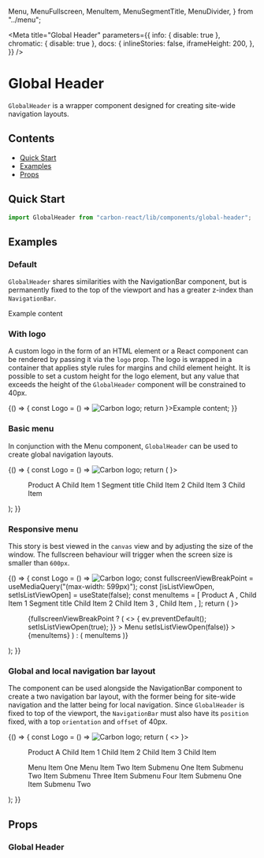  Menu,
  MenuFullscreen,
  MenuItem,
  MenuSegmentTitle,
  MenuDivider,
} from "../menu";

<Meta
  title="Global Header"
  parameters={{
    info: { disable: true },
    chromatic: { disable: true },
    docs: {
      inlineStories: false,
      iframeHeight: 200,
    },
  }}
/>

# Global Header

`GlobalHeader` is a wrapper component designed for creating site-wide navigation layouts.

## Contents

- [Quick Start](#quick-start)
- [Examples](#examples)
- [Props](#props)

## Quick Start

```javascript
import GlobalHeader from "carbon-react/lib/components/global-header";
```

## Examples

### Default

`GlobalHeader` shares similarities with the <LinkTo kind="Navigation Bar" story="default">NavigationBar component</LinkTo>, but is permanently fixed to the top of the viewport and has a greater z-index than `NavigationBar`.

<Canvas>
  <Story name="default">
    <GlobalHeader>Example content</GlobalHeader>
  </Story>
</Canvas>

### With logo

A custom logo in the form of an HTML element or a React component can be rendered by passing it via the `logo` prop. The logo is wrapped in a container that applies style rules for margins and child element height. It is possible to set a custom height for the logo element, but any value that exceeds the height of the `GlobalHeader` component will be constrained to 40px.

<Canvas>
  <Story name="with logo">
    {() => {
      const Logo = () => <img height={28} src={carbonLogo} alt="Carbon logo" />;
      return <GlobalHeader logo={<Logo />}>Example content</GlobalHeader>;
    }}
  </Story>
</Canvas>

### Basic menu

In conjunction with the <LinkTo kind="Menu" story="default">Menu component</LinkTo>, `GlobalHeader` can be used to create global navigation layouts.

<Canvas>
  <Story name="basic menu">
    {() => {
      const Logo = () => <img height={28} src={carbonLogo} alt="Carbon logo" />;
      return (
        <GlobalHeader logo={<Logo />}>
          <Menu menuType="black" display="flex" flex="1">
            <MenuItem flex="1" submenu="Product Switcher">
              <MenuItem>Product A</MenuItem>
            </MenuItem>
            <MenuItem flex="0 0 auto" submenu="Parent Menu 1">
              <MenuItem href="#">Child Item 1</MenuItem>
              <MenuSegmentTitle>Segment title</MenuSegmentTitle>
              <MenuItem href="#">Child Item 2</MenuItem>
              <MenuItem href="#">Child Item 3</MenuItem>
            </MenuItem>
            <MenuItem flex="0 0 auto" submenu="Parent Menu 2">
              <MenuItem>Child Item</MenuItem>
            </MenuItem>
          </Menu>
        </GlobalHeader>
      );
    }}
  </Story>
</Canvas>

### Responsive menu

This story is best viewed in the `canvas` view and by adjusting the size of the window. The fullscreen behaviour will trigger when the screen size is smaller than `600px`.

<Canvas>
  <Story name="responsive menu">
    {() => {
      const Logo = () => <img height={28} src={carbonLogo} alt="Carbon logo" />;
      const fullscreenViewBreakPoint = useMediaQuery("(max-width: 599px)");
      const [isListViewOpen, setIsListViewOpen] = useState(false);
      const menuItems = [
        <MenuItem
          key="product-switcher"
          minWidth="160px"
          flex="1"
          submenu="Product Switcher"
        >
          <MenuItem>Product A</MenuItem>
        </MenuItem>,
        <MenuItem
          key="parent-menu-1"
          minWidth="145px"
          flex="0 0 auto"
          submenu="Parent Menu 1"
        >
          <MenuItem href="#">Child Item 1</MenuItem>
          <MenuSegmentTitle>Segment title</MenuSegmentTitle>
          <MenuItem href="#">Child Item 2</MenuItem>
          <MenuItem href="#">Child Item 3</MenuItem>
        </MenuItem>,
        <MenuItem
          key="parent-menu-2"
          minWidth="145px"
          flex="0 0 auto"
          submenu="Parent Menu 2"
        >
          <MenuItem>Child Item</MenuItem>
        </MenuItem>,
      ];
      return (
        <GlobalHeader logo={<Logo />}>
          <Menu menuType="black" display="flex" flex="1">
            {fullscreenViewBreakPoint ? (
              <>
                <MenuItem
                  onClick={(ev) => {
                    ev.preventDefault();
                    setIsListViewOpen(true);
                  }}
                >
                  Menu
                </MenuItem>
                <MenuFullscreen
                  menuType="black"
                  isOpen={isListViewOpen}
                  onClose={() => setIsListViewOpen(false)}
                >
                  {menuItems}
                </MenuFullscreen>
              </>
            ) : (
              menuItems
            )}
          </Menu>
        </GlobalHeader>
      );
    }}
  </Story>
</Canvas>

### Global and local navigation bar layout

The component can be used alongside the <LinkTo kind='Navigation Bar' story="default">NavigationBar component</LinkTo> to create a two navigation bar layout, with the former being for site-wide navigation and the latter being for local navigation. Since `GlobalHeader` is fixed to top of the viewport, the `NavigationBar` must also have its `position` fixed, with a top `orientation` and `offset` of 40px.

<Canvas>
  <Story
    name="global and local navigation bar layout"
    parameters={{ docs: { inlineStories: false, iframeHeight: 250 } }}
  >
    {() => {
      const Logo = () => <img height={28} src={carbonLogo} alt="Carbon logo" />;
      return (
        <>
          <GlobalHeader logo={<Logo />}>
            <Menu menuType="black" display="flex" flex="1">
              <MenuItem flex="1" submenu="Product Switcher">
                <MenuItem href="#">Product A</MenuItem>
              </MenuItem>
              <MenuItem flex="0 0 auto" submenu="Parent Menu 1">
                <MenuItem href="#">Child Item 1</MenuItem>
                <MenuItem href="#">Child Item 2</MenuItem>
                <MenuItem href="#">Child Item 3</MenuItem>
              </MenuItem>
              <MenuItem flex="0 0 auto" submenu="Parent Menu 2">
                <MenuItem>Child Item</MenuItem>
              </MenuItem>
            </Menu>
          </GlobalHeader>
          <NavigationBar position="fixed" orientation="top" offset="40px">
            <Menu display="flex" flex="1">
              <MenuItem flex="1">Menu Item One</MenuItem>
              <MenuItem flex="0 0 auto" href="#">
                Menu Item Two
              </MenuItem>
              <MenuItem flex="0 0 auto" submenu="Menu Item Three">
                <MenuItem href="#">Item Submenu One</MenuItem>
                <MenuItem href="#">Item Submenu Two</MenuItem>
                <MenuDivider />
                <MenuItem icon="settings" href="#">
                  Item Submenu Three
                </MenuItem>
                <MenuItem href="#">Item Submenu Four</MenuItem>
              </MenuItem>
              <MenuItem flex="0 0 auto" submenu="Menu Item Four">
                <MenuItem href="#">Item Submenu One</MenuItem>
                <MenuItem href="#">Item Submenu Two</MenuItem>
              </MenuItem>
            </Menu>
          </NavigationBar>
        </>
      );
    }}
  </Story>
</Canvas>

## Props

### Global Header

<StyledSystemProps of={GlobalHeader} noHeader padding flexBox />
